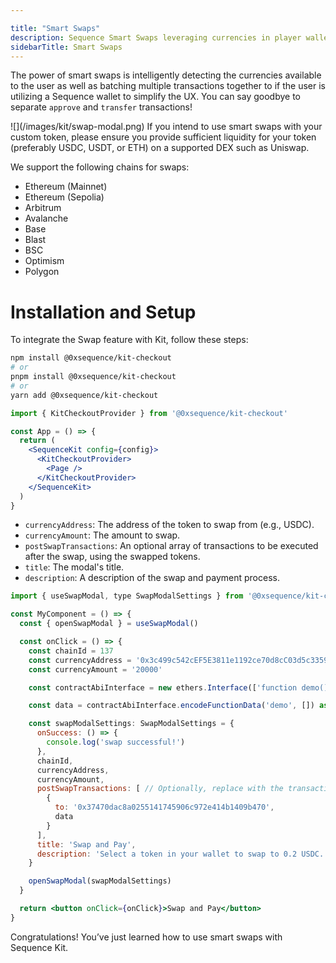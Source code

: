 ---

title: "Smart Swaps"
description: Sequence Smart Swaps leveraging currencies in player wallets to another currency on the same chain. Developers can define the target currency and Sequence will handle everything, including the UI and flow through Sequence Kit.
sidebarTitle: Smart Swaps
---

The power of smart swaps is intelligently detecting the currencies available to the user as well as batching multiple transactions together to if the user is utilizing a Sequence wallet to simplify the UX. You can say goodbye to separate `approve` and `transfer` transactions!
<Frame>
![](/images/kit/swap-modal.png)
</Frame>

<Note>
If you intend to use smart swaps with your custom token, please ensure you provide sufficient liquidity for your token (preferably USDC, USDT, or ETH) on a supported DEX such as Uniswap.
</Note>

We support the following chains for swaps:

- Ethereum (Mainnet)
- Ethereum (Sepolia)
- Arbitrum
- Avalanche
- Base
- Blast
- BSC
- Optimism
- Polygon

# Installation and Setup
To integrate the Swap feature with Kit, follow these steps:

<Steps>
<Step title="Install the `kit-checkout` module:">

```bash
npm install @0xsequence/kit-checkout
# or
pnpm install @0xsequence/kit-checkout
# or
yarn add @0xsequence/kit-checkout
```

</Step>
<Step title="Place the `KitCheckoutProvider` below the Sequence Kit Core Provider in your App:">

```jsx
import { KitCheckoutProvider } from '@0xsequence/kit-checkout'

const App = () => {
  return (
    <SequenceKit config={config}>
      <KitCheckoutProvider>
        <Page />
      </KitCheckoutProvider>
    </SequenceKit>
  )
}
```

</Step>
<Step title="Import Swap Dependencies and Logic">

- `currencyAddress`: The address of the token to swap from (e.g., USDC).
- `currencyAmount`: The amount to swap.
- `postSwapTransactions`: An optional array of transactions to be executed after the swap, using the swapped tokens.
- `title`: The modal's title.
- `description`: A description of the swap and payment process.

```jsx
import { useSwapModal, type SwapModalSettings } from '@0xsequence/kit-checkout'

const MyComponent = () => {
  const { openSwapModal } = useSwapModal()

  const onClick = () => {
    const chainId = 137
    const currencyAddress = '0x3c499c542cEF5E3811e1192ce70d8cC03d5c3359'
    const currencyAmount = '20000'

    const contractAbiInterface = new ethers.Interface(['function demo()']) // Optionally, replace with your contract's abi interface

    const data = contractAbiInterface.encodeFunctionData('demo', []) as `0x${string}` // Optionally, replace 'demo' with the function you want to call,

    const swapModalSettings: SwapModalSettings = {
      onSuccess: () => {
        console.log('swap successful!')
      },
      chainId,
      currencyAddress,
      currencyAmount,
      postSwapTransactions: [ // Optionally, replace with the transaction you would like to execute after the swap has taken place.
        {
          to: '0x37470dac8a0255141745906c972e414b1409b470',
          data
        }
      ],
      title: 'Swap and Pay',
      description: 'Select a token in your wallet to swap to 0.2 USDC.'
    }

    openSwapModal(swapModalSettings)
  }

  return <button onClick={onClick}>Swap and Pay</button>
}
```
</Step>
</Steps>

Congratulations! You’ve just learned how to use smart swaps with Sequence Kit.

